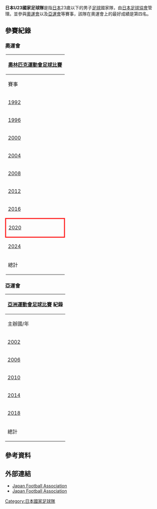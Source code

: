 {{Infobox national football team
| Name                  = 日本U23
| Badge                 = [[File:Japanese_Olympic_Committee_logo.svg|120px]]
| Badge_size            = 
| FIFA Trigramme        = JPN
| Nickname              = 
| Association           = [[日本足球協會|日本足球協會]]
| Sub-confederation     = [[東亞足球聯盟|EAFF]] (東亞)
| Confederation         = [[亞洲足球聯盟|AFC]] (亞洲)
| Coach                 = [[森保一|森保一]]
| Captain               = [[中山雄太|中山雄太]]
| Most caps             = [[永井謙佑|永井謙佑]]<br>[[東慶悟|東慶悟]]<br>(各31)
| Top scorer            = [[中島翔哉|中島翔哉]] (19)

<!--Kits-->
<!--First kit-->
| pattern_la1           = _jpn20h | pattern_b1 = _jpn20o | pattern_ra1 = _jpn20h | pattern_sh1 = | pattern_so1 = 
| leftarm1              = 4eb2eb  | body1      = 4eb2eb  | rightarm1   = 4eb2eb
| shorts1               = 000080
| socks1                = 4eb2eb
<!--Second kit-->
| pattern_la2           = _jpn20a | pattern_b2 = _jpn20oa | pattern_ra2 = _jpn20a | pattern_sh2 =  | pattern_so2 = 
| leftarm2              = DADADA  | body2      = DADADA   | rightarm2   = DADADA
| shorts2               = FFFFFF
| socks2                = FF0000
<!--End of kits-->

| First game            = {{fbu|23|MAS}} 1–1 {{fbu-rt|23|JPN|1947}}<br />([[馬來西亞|馬來西亞]][[吉隆坡|吉隆坡]]; 1990年12月)<ref>{{cite web |url=http://rdfc.com.ne.kr/int/jpn-u23-intres.html |title=Japan - International Results U-23 (Olympic) Team [Malaysia (1) – Japan (1)] |author=Hyung-Jin Yoon |publisher=RDFC |date=6 May 2006 |access-date=29 March 2016 |archive-url=https://web.archive.org/web/20160329125658/http://rdfc.com.ne.kr/int/jpn-u23-intres.html |archive-date=29 March 2016 |url-status=dead}}</ref>
| Largest win           = {{fbu|23|JPN|1947}} 13–0 {{fbu-rt|23|PHI}}<br />([[香港|香港]]; 1999年6月12日)
| Largest loss          = {{fbu|23|DEN}} 6–1 {{fbu-rt|23|JPN|1947}}<br />([[馬來西亞|馬來西亞]][[吉隆坡|吉隆坡]]; 1994年2月6日)
| Regional name         = [[夏季奧林匹克運動會足球比賽|奧運]]
| Regional cup apps     = 7
| Regional cup first    = [[1996年夏季奧林匹克運動會男子足球比賽|1996]]
| Regional cup best     = 第4名 ([[2012年夏季奧林匹克運動會男子足球比賽|2012]]、[[2020年夏季奧林匹克運動會男子足球比賽|2020]])
| 2ndRegional name      = [[亞洲運動會足球比賽|亞運]]
| 2ndRegional cup apps  = 5
| 2ndRegional cup first = [[2002年亞洲運動會足球比賽|2002]]
| 2ndRegional cup best  = [[File:Gold_medal_asia.svg|16px]] 金牌 ([[2010年亞洲運動會足球比賽|2010]])
| 3rdRegional name      = [[亞足聯U-23亞洲盃|亞足聯U-23亞洲盃]]
| 3rdRegional cup apps  = 4
| 3rdRegional cup first = [[2013年亞足聯U-22錦標賽|2013]]
| 3rdRegional cup best  = [[File:Gold_medal_asia.svg|16px]] 冠軍 ([[2016年亞足聯U-23錦標賽|2016]])
}}
'''日本U23國家足球隊'''是指[[日本|日本]]23歲以下的男子[[足球|足球]]國家隊，由[[日本足球協會|日本足球協會]]管理。並參與[[奧運會|奧運會]]以及[[亞運會|亞運會]]等賽事，該隊在奧運會上的最好成績是第四名。

== 參賽紀錄 ==
=== 奧運會 ===
{| class="wikitable" style="text-align: center;"
!colspan=9|[[夏季奧林匹克運動會足球比賽|奧林匹克運動會足球比賽]]
|-
!賽事
!成績
!名次
!{{Tooltip|场次|Games played}}
!{{Tooltip|胜|Won}}
!{{Tooltip|平|Drawn}}
!{{Tooltip|负|Lost}}
!{{Tooltip|进球|Goals for}}
!{{Tooltip|失球|Goals against}}
|-
|{{flagicon|Spain}} [[1992年夏季奧林匹克運動會足球比賽|1992]]
|colspan=8|''未能晉級''
|-
|{{flagicon|United States}} [[1996年夏季奧林匹克運動會足球比賽|1996]]
|小组赛
|9th
|3
|2
|0
|1
|4
|4
|-
|{{flagicon|Australia}} [[2000年夏季奧林匹克運動會足球比賽|2000]]
|八強
|5th
|4
|2
|1
|1
|6
|5
|-
|{{flagicon|Greece}} [[2004年夏季奧林匹克運動會足球比賽|2004]]
|小组赛
|13th
|3
|1
|0
|2
|6
|7
|-
|{{flagicon|China}} [[2008年夏季奧林匹克運動會足球比賽|2008]]
|小组赛
|15th
|3
|0
|0
|3
|1
|4
|- style="background:LemonChiffon;"
|{{flagicon|United Kingdom}} [[2012年夏季奧林匹克運動會足球比賽|2012]]
|'''第四名'''
|'''第四名'''
|'''6'''
|'''3'''
|'''1'''
|'''2'''
|'''6'''
|'''5'''
|-
|{{flagicon|Brazil}} [[2016年夏季奧林匹克運動會足球比賽|2016]]
|小组赛
|10th
|3
|1
|1
|1
|7
|7
|- style="border: 3px solid red;background:LemonChiffon;"
|style="border: 3px solid red"|{{flagicon|Japan}} [[2020年夏季奧林匹克運動會足球比賽|2020]]
|'''第四名'''
|'''第四名'''
|'''6'''
|'''3'''
|'''1'''
|'''2'''
|'''8'''
|'''5'''
|-
|{{flagicon|France}} [[2024年夏季奧林匹克運動會足球比賽|2024]]
|colspan=8|''待定
|-
!總計 || 第四名 || 7/7 || 28 || 12 || 4 || 12 || 38 || 38
|}

=== 亞運會 ===
{{col-begin}}
{{col-2}}
{|class="wikitable" style="text-align: center;font-size:95%;"
!colspan=9|[[亞洲運動會足球比賽|亞洲運動會足球比賽]] 紀錄
|-
!主辦國/年
!成绩
!名次
!width=20|{{Tooltip|场次|Games Played}}
!width=20|{{Tooltip|胜|Won}}
!width=20|{{Tooltip|平|Drawn}}
!width=20|{{Tooltip|负|Lost}}
!width=20|{{Tooltip|进球|Goals Scored}}
!width=20|{{Tooltip|失球|Goals Allowed}}
|- bgcolor=silver
|{{flagicon|KOR}} [[2002年亞洲運動會足球比賽|2002]]||銀牌||2||6||5||0||1||13||4
|-
|{{flagicon|QAT}} [[2006年亞洲運動會足球比賽|2006]]||小组赛||11||3||2||0||1||5||4
|- bgcolor=gold
|{{flagicon|CHN}} [[2010年亞洲運動會足球比賽|2010]]||'''金牌'''||'''1'''||7||7||0||0||17||1
|-
|{{flagicon|KOR}} [[2014年亞洲運動會足球比賽|2014]]||八強||6||5||3||0||2||10||5
|- bgcolor=silver
|{{flagicon|INA}} [[2018年亞洲運動會足球比賽|2018]]||銀牌||2||7||5||0||2||10||4
|-
!總計||金牌||5/5||28||22||0||6||55||18
|}

==參考資料==
{{reflist}}

==外部連結==
*[http://www.jfa.or.jp/ Japan Football Association] {{Wayback|url=http://www.jfa.or.jp/ |date=20110224075930 }} {{ja icon}}
*[http://www.jfa.or.jp/eng/ Japan Football Association] {{Wayback|url=http://www.jfa.or.jp/eng/ |date=20080805095841 }} {{en icon}}

{{日本足球}}
{{日本體育國家隊}}

[[Category:日本國家足球隊|Category:日本國家足球隊]]
